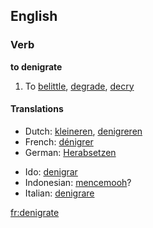 ==English==
===Verb===
'''to denigrate'''

#To [[belittle]], [[degrade]], [[decry]]

====Translations====
{{top}}
*Dutch: [[kleineren]], [[denigreren]]
*French: [[dénigrer]]
*German: [[Herabsetzen]]
{{mid}}
*Ido: [[denigrar]]
*Indonesian: [[cemooh|mencemooh]]?
*Italian: [[denigrare]]
{{bottom}}

[[fr:denigrate]]